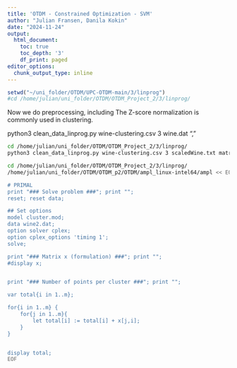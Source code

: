 ```yaml
---
title: 'OTDM - Constrained Optimization - SVM'
author: "Julian Fransen, Danila Kokin"
date: "2024-11-24"
output:
  html_document:
    toc: true
    toc_depth: '3'
    df_print: paged
editor_options:
  chunk_output_type: inline
---
```



```r
setwd("~/uni_folder/OTDM/UPC-OTDM-main/3/linprog")
#cd /home/julian/uni_folder/OTDM/OTDM_Project_2/3/linprog/
```



Now we do preprocessing, including The Z-score normalization is commonly used in clustering.

python3 clean_data_linprog.py wine-clustering.csv 3 wine.dat ","
```bash
cd /home/julian/uni_folder/OTDM/OTDM_Project_2/3/linprog/
python3 clean_data_linprog.py wine-clustering.csv 3 scaledWine.txt matrixWine.txt ","

```


```bash
cd /home/julian/uni_folder/OTDM/OTDM_Project_2/3/linprog/
/home/julian/uni_folder/OTDM/OTDM_p2/OTDM/ampl_linux-intel64/ampl << EOF 

# PRIMAL
print "### Solve problem ###"; print "";
reset; reset data;

## Set options
model cluster.mod;
data wine2.dat;
option solver cplex;
option cplex_options 'timing 1';
solve;

print "### Matrix x (formulation) ###"; print "";
#display x;


print "### Number of points per cluster ###"; print "";

var total{i in 1..m};

for{i in 1..m} {
	for{j in 1..m}{
		let total[i] := total[i] + x[j,i];
	}
} 


display total;
EOF
```



